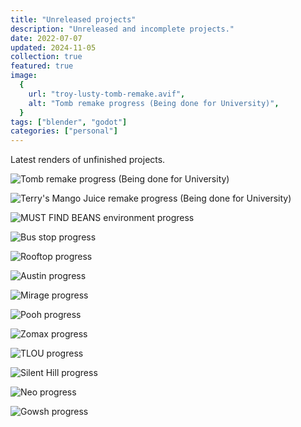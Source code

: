 ```yaml
---
title: "Unreleased projects"
description: "Unreleased and incomplete projects."
date: 2022-07-07
updated: 2024-11-05
collection: true
featured: true
image:
  {
    url: "troy-lusty-tomb-remake.avif",
    alt: "Tomb remake progress (Being done for University)",
  }
tags: ["blender", "godot"]
categories: ["personal"]
---
```


Latest renders of unfinished projects.

![Tomb remake progress (Being done for University)](troy-lusty-tomb-remake.avif)

![Terry's Mango Juice remake progress (Being done for University)](troy-lusty-mango-juice-remake.avif)

![MUST FIND BEANS environment progress](troy-lusty-mustfindbeans.avif)

![Bus stop progress](troy-lusty-busstop.avif)

![Rooftop progress](troy-lusty-rooftop.avif)

![Austin progress](troy-lusty-austin.avif)

![Mirage progress](troy-lusty-mirage.avif)

![Pooh progress](troy-lusty-pooh.avif)

![Zomax progress](troy-lusty-zomax.avif)

![TLOU progress](troy-lusty-tlou.avif)

![Silent Hill progress](troy-lusty-silenthill.avif)

![Neo progress](troy-lusty-neo.avif)

![Gowsh progress](troy-lusty-gowsh.avif)
